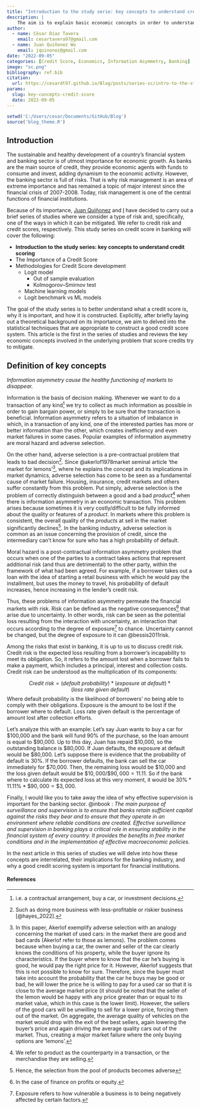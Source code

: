 ```yaml
---
title: "Introduction to the study serie: key concepts to understand credit scoring"
description: |
    The aim is to explain basic economic concepts in order to understand more fluently why a credit score is important.
author: 
  - name: César Díaz Tavera
    email: cesartavera97@gmail.com
  - name: Juan Quiñonez Wu
    email: jquinonez@gmail.com
date: "2022-09-05"
categories: [Credit Score, Economics, Information Asymmetry, Banking]
image: "sc.png"
bibliography: ref.bib
citation:
  url: https://cesardt97.github.io/Blog/posts/series-sc/intro-to-the-study-serie/09-05-2022_intro_study_serie.html
params:
  slug: key-concepts-credit-score
  date: 2022-09-05
---
```


```r
setwd('C:/Users/cesar/Documents/GitHub/Blog')
source('blog_theme.R')
```

## **Introduction**

The sustainable and healthy development of a country's financial system and banking sector is of utmost importance for economic growth. As banks are the main source of credit, they provide economic agents with funds to consume and invest, adding dynamism to the economic activity. However, the banking sector is full of risks. That is why risk management is an area of extreme importance and has remained a topic of major interest since the financial crisis of 2007-2008. Today, risk management is one of the central functions of financial institutions.

Because of its importance, [Juan Quiñonez](https://juansqw.github.io/jquinonez/about.html) and [I](https://cesardt97.github.io/Blog/about.html) have decided to carry out a brief series of studies where we consider a type of risk and, specifically, one of the ways in which it can be mitigated. We refer to credit risk and credit scores, respectively. This study series on credit score in banking will cover the following:

-   **Introduction to the study series: key concepts to understand credit scoring**
-   The Importance of a Credit Score
-   Methodologies for Credit Score development
    -   Logit model
        -   Out of sample evaluation
        -   Kolmogorov--Smirnov test
    -   Machine learning models
    -   Logit benchmark vs ML models

The goal of the study series is to better understand what a credit score is, why it is important, and how it is constructed. Explicitly, after briefly laying out a theoretical background on its importance, we aim to delved into the statistical techniques that are appropriate to construct a good credit score system. This article is the first in the series of studies and reviews the key economic concepts involved in the underlying problem that score credits try to mitigate.

## **Definition of key concepts**

*Information asymmetry cause the healthy functioning of markets to disappear.*

Information is the basis of decision making. Whenever we want to do a transaction of any kind[^1] we try to collect as much information as possible in order to gain bargain power, or simply to be sure that the transaction is beneficial. Information asymmetry refers to a situation of imbalance in which, in a transaction of any kind, one of the interested parties has more or better information than the other, which creates inefficiency and even market failures in some cases. Popular examples of information asymmetry are moral hazard and adverse selection.

[^1]: i.e. a contractual arrangement, buy a car, or investment decisions.

On the other hand, adverse selection is a pre-contractual problem that leads to bad decision[^2]. Since @akerlof1978market seminal article 'the market for lemons'[^3], where he explains the concept and its implications in market dynamics, adverse selection has come to be seen as a fundamental cause of market failure. Housing, insurance, credit markets and others suffer constantly from this problem. Put simply, adverse selection is the problem of correctly distinguish between a good and a bad *product*[^4] when there is information asymmetry in an economic transaction. This problem arises because sometimes it is very costly/difficult to be fully informed about the quality or features of a *product*. In markets where this problem is consistent, the overall quality of the *products* at sell in the market significantly declines[^5]. In the banking industry, adverse selection is common as an issue concerning the provision of credit, since the intermediary can't know for sure who has a high probability of default.

[^2]: Such as doing more business with less-profitable or riskier business [@hayes_2022].

[^3]: In this paper, Akerlof exemplify adverse selection with an analogy concerning the market of used cars: in the market there are good and bad cards (Akerlof refer to those as lemons). The problem comes because when buying a car, the owner and seller of the car clearly knows the conditions of his property, while the buyer ignore its characteristics. If the buyer where to know that the car he's buying is good, he would pay the right price for it. However, Akerlof suggests that this is not possible to know for sure. Therefore, since the buyer must take into account the probability that the car he buys may be good or bad, he will lower the price he is willing to pay for a used car so that it is close to the average market price (it should be noted that the seller of the lemon would be happy with any price greater than or equal to its market value, which in this case is the lower limit). However, the sellers of the good cars will be unwilling to sell for a lower price, forcing them out of the market. On aggregate, the average quality of vehicles on the market would drop with the exit of the best sellers, again lowering the buyer's price and again driving the average quality cars out of the market. Thus, creating a major market failure where the only buying options are 'lemons'.

[^4]: We refer to product as the counterparty in a transaction, or the merchandise they are selling.

[^5]: Hence, the selection from the pool of products becomes adverse

Moral hazard is a post-contractual information asymmetry problem that occurs when one of the parties to a contract takes actions that represent additional risk (and thus are detrimental) to the other party, within the framework of what had been agreed. For example, if a borrower takes out a loan with the idea of starting a retail business with which he would pay the installment, but uses the money to travel, his probability of default increases, hence increasing in the lender's credit risk.

Thus, these problems of information asymmetry permeate the financial markets with risk. Risk can be defined as the negative consequences[^6] that arise due to uncertainty. In other words, risk can be seen as the potential loss resulting from the interaction with uncertainty, an interaction that occurs according to the degree of exposure[^7] to chance. Uncertainty cannot be changed, but the degree of exposure to it can @bessis2011risk.

[^6]: In the case of finance on profits or equity.

[^7]: Exposure refers to how vulnerable a business is to being negatively affected by certain factors.

Among the risks that exist in banking, it is up to us to discuss credit risk. Credit risk is the expected loss resulting from a borrower's incapability to meet its obligation. So, it refers to the amount lost when a borrower fails to make a payment, which includes a principal, interest and collection costs. Credit risk can be understood as the multiplication of its components:

$$
Credit\ risk=(default\ probability)*(exposure\ at\ default)*(loss\ rate\ given\ default)
$$ Where default probability is the likelihood of borrowers' no being able to comply with their obligations. Exposure is the amount to be lost if the borrower where to default. Loss rate given default is the percentage of amount lost after collection efforts.

Let's analyze this with an example: Let's say Juan wants to buy a car for \$100,000 and the bank will fund 90% of the purchase, so the loan amount is equal to \$90,000. Up to this day, Juan has repaid \$10,000, so the outstanding balance is \$80,000. If Juan defaults, the exposure at default would be \$80,000. Let's suppose there is evidence that the probability of default is 30%. If the borrower defaults, the bank can sell the car immediately for \$70,000. Then, the remaining loss would be \$10,000 and the loss given default would be $\$10,000/\$90,000 = 11.11%$. So if the bank where to calculate its expected loss at this very moment, it would be $30\% * 11.11\% * \$90,000 = \$3,000$.

Finally, I would like you to take away the idea of why effective supervision is important for the banking sector. @inbook : *The main purpose of surveillance and supervision is to ensure that banks retain sufficient capital against the risks they bear and to ensure that they operate in an environment where reliable conditions are created. Effective surveillance and supervision in banking plays a critical role in ensuring stability in the financial system of every country. It provides the benefits in free market conditions and in the implementation of effective macroeconomic policies.*

In the next article in this series of studies we will delve into how these concepts are interrelated, their implications for the banking industry, and why a good credit scoring system is important for financial institutions.

#### **References**
